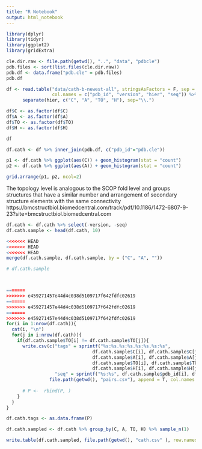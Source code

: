 ```yaml
---
title: "R Notebook"
output: html_notebook
---
```



```r
library(dplyr)
library(tidyr)
library(ggplot2)
library(gridExtra)

cle.dir.raw <- file.path(getwd(), "..", "data", "pdbcle")
pdb.files <- sort(list.files(cle.dir.raw))
pdb.df <- data.frame("pdb.cle" = pdb.files)
pdb.df


```


```r

df <- read.table("data/cath-b-newest-all", stringsAsFactors = F, sep = " ", 
                 col.names = c("pdb_id", "version", "hier", "seq")) %>% 
      separate(hier, c("C", "A", "TO", "H"), sep="\\.")

df$C <- as.factor(df$C)
df$A <- as.factor(df$A)
df$TO <- as.factor(df$TO)
df$H <- as.factor(df$H)

```


```r

df 

```


```r

df.cath <- df %>% inner_join(pdb.df, c("pdb_id"="pdb.cle"))

```

```r

p1 <- df.cath %>% ggplot(aes(C)) + geom_histogram(stat = "count")
p2 <- df.cath %>% ggplot(aes(A)) + geom_histogram(stat = "count")

grid.arrange(p1, p2, ncol=2)

```


The topology level is analogous to the SCOP fold level and groups structures that have a similar
number and arrangement of secondary structure elements with the same connectivity
https://bmcstructbiol.biomedcentral.com/track/pdf/10.1186/1472-6807-9-23?site=bmcstructbiol.biomedcentral.com

```r

df.cath <- df.cath %>% select(-version, -seq)
df.cath.sample <- head(df.cath, 10)

<<<<<<< HEAD
<<<<<<< HEAD
<<<<<<< HEAD
merge(df.cath.sample, df.cath.sample, by = ("C", "A", ""))

# df.cath.sample



=======
>>>>>>> e459271457e44d4c038d5109717f642fdfc02619
=======
>>>>>>> e459271457e44d4c038d5109717f642fdfc02619
=======
>>>>>>> e459271457e44d4c038d5109717f642fdfc02619
for(i in 1:nrow(df.cath)){
  cat(i, "\n")
  for(j in i:nrow(df.cath)){
    if(df.cath.sample$TO[i] != df.cath.sample$TO[j]){
      write.csv(c("tags" = sprintf("%s:%s.%s:%s.%s:%s.%s:%s", 
                                df.cath.sample$C[i], df.cath.sample$C[j], 
                                df.cath.sample$A[i], df.cath.sample$A[j], 
                                df.cath.sample$TO[i], df.cath.sample$TO[j],
                                df.cath.sample$H[i], df.cath.sample$H[j]),
                  "seq" = sprintf("%s:%s", df.cath.sample$pdb_id[i], df.cath.sample$pdb_id[j])),
                file.path(getwd(), "pairs.csv"), append = T, col.names = F)
      
      # P <-  rbind(P, )
    }
  }
}

df.cath.tags <- as.data.frame(P)

```


```r

df.cath.sampled <- df.cath %>% group_by(C, A, TO, H) %>% sample_n(1)

write.table(df.cath.sampled, file.path(getwd(), "cath.csv" ), row.names = F, sep = ";")


```

